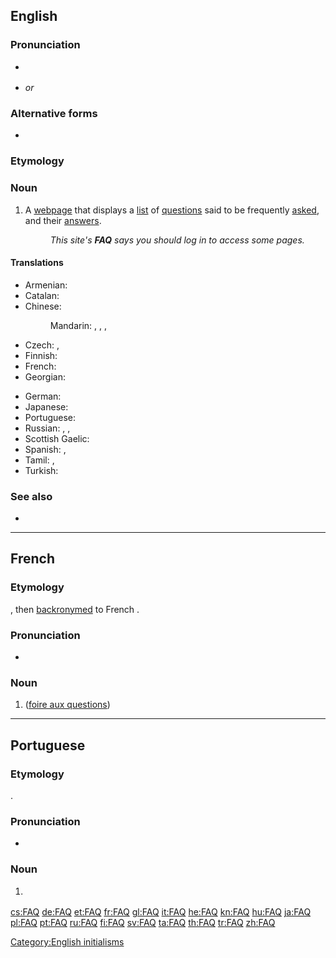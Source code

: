 {{also|faq}}
{{selfref|For the Wiktionary FAQ, see [[Help:FAQ]].}}
==English==

===Pronunciation===
* {{a|UK|US}} {{IPA|/ɛf.eɪ.kjuː/|/fæk/|lang=en}}
* {{rhymes|uː|lang=en}} ''or'' {{rhymes|æk|lang=en}}

===Alternative forms===
* {{l|en|faq}}

===Etymology===
{{abbreviation of|frequently asked questions|lang=en}}

===Noun===
{{wikipedia}}
{{en-noun}}

# A [[webpage]] that displays a [[list]] of [[question]]s said to be frequently [[asked]], and their [[answer]]s.
#: ''This site's '''FAQ''' says you should log in to access some pages.''

====Translations====
{{trans-top|acronym for Frequently Asked Questions}}
* Armenian: {{t|hy|ՀՏՀ}}
* Catalan: {{t+|ca|PMF}}
* Chinese:
*: Mandarin: {{t+|cmn|常見問題|sc=Hani}}, {{t+|cmn|常见问题|tr=chángjiàn wèntí|sc=Hani}}, {{t|cmn|問答集|sc=Hani}}, {{t|cmn|问答集|tr=wèndájí|sc=Hani}}
* Czech: {{t+|cs|ČKD}}, {{t+|cs|ČKO}}
* Finnish: {{t+|fi|UKK}}
* French: {{t+|fr|FAQ}}
* Georgian: {{t|ka|ხ.დ.კ.}}
{{trans-mid}}
* German: {{t+|de|FAQ|p}}
* Japanese: {{t|ja|よくあるご質問|tr=yoku aru go-shitsumon}}
* Portuguese: {{t+|pt|FAQ|m}}
* Russian: {{t+|ru|ЧаВо́|m-p}}, {{t|ru|ча́сто задава́емые вопро́сы}}, {{t|ru|вопро́сы и отве́ты}}
* Scottish Gaelic: {{t|gd|CÀBHA}}
* Spanish: {{t|es|PUF|f-p}}, {{t|es|FAQ}}
* Tamil: {{t|ta|விவிமா}}, {{t+|ta|வினா விடை மாலை}}
* Turkish: {{t+|tr|SSS}}
{{trans-bottom}}

===See also===
* {{l|en|RTFM}}

[[Category:English initialisms]]

----

==French==

===Etymology===
{{etyl|en|fr}} {{m|en|FAQ}}, then [[backronym]]ed to French {{m|fr|foire aux questions}}.

===Pronunciation===
* {{IPA|/ɛ.fa.ky/|lang=fr}}

===Noun===
{{fr-noun|f|FAQ}}

# {{l|en|FAQ}} ([[foire aux questions]])

----

==Portuguese==

===Etymology===
{{bor|pt|en|FAQ}}.

===Pronunciation===
* {{a|Brazil}} {{IPA|/ˈfak/|lang=pt}}

===Noun===
{{pt-noun|m|s}}

# {{lb|pt|Internet}} {{l|en|FAQ}} {{gloss|webpage containing questions and answers about the website}}

[[cs:FAQ]]
[[de:FAQ]]
[[et:FAQ]]
[[fr:FAQ]]
[[gl:FAQ]]
[[it:FAQ]]
[[he:FAQ]]
[[kn:FAQ]]
[[hu:FAQ]]
[[ja:FAQ]]
[[pl:FAQ]]
[[pt:FAQ]]
[[ru:FAQ]]
[[fi:FAQ]]
[[sv:FAQ]]
[[ta:FAQ]]
[[th:FAQ]]
[[tr:FAQ]]
[[zh:FAQ]]